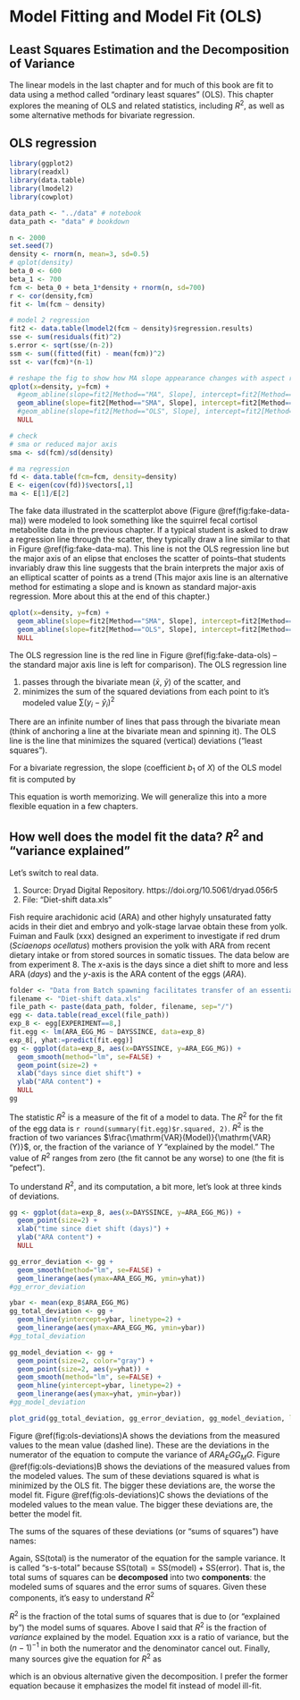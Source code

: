 # Model Fitting  and Model Fit (OLS)

## Least Squares Estimation and the Decomposition of Variance

The linear models in the last chapter and for much of this book are fit to data using a method called "ordinary least squares" (OLS). This chapter explores the meaning of OLS and related statistics, including $R^2$, as well as some alternative methods for bivariate regression.

## OLS regression

```r
library(ggplot2)
library(readxl)
library(data.table)
library(lmodel2)
library(cowplot)

data_path <- "../data" # notebook
data_path <- "data" # bookdown
```

```r
n <- 2000
set.seed(7)
density <- rnorm(n, mean=3, sd=0.5)
# qplot(density)
beta_0 <- 600
beta_1 <- 700
fcm <- beta_0 + beta_1*density + rnorm(n, sd=700)
r <- cor(density,fcm)
fit <- lm(fcm ~ density)

# model 2 regression
fit2 <- data.table(lmodel2(fcm ~ density)$regression.results)
sse <- sum(residuals(fit)^2)
s.error <- sqrt(sse/(n-2))
ssm <- sum((fitted(fit) - mean(fcm))^2)
sst <- var(fcm)*(n-1)

# reshape the fig to show how MA slope appearance changes with aspect ratio
qplot(x=density, y=fcm) +
  #geom_abline(slope=fit2[Method=="MA", Slope], intercept=fit2[Method=="MA", Intercept]) +
  geom_abline(slope=fit2[Method=="SMA", Slope], intercept=fit2[Method=="SMA", Intercept]) +
  #geom_abline(slope=fit2[Method=="OLS", Slope], intercept=fit2[Method=="OLS", Intercept]) +
  NULL

# check
# sma or reduced major axis
sma <- sd(fcm)/sd(density)

# ma regression
fd <- data.table(fcm=fcm, density=density)
E <- eigen(cov(fd))$vectors[,1]
ma <- E[1]/E[2]
```

The fake data illustrated in the scatterplot above (Figure \@ref(fig:fake-data-ma)) were modeled to look something like the squirrel fecal cortisol metabolite data in the previous chapter. If a typical student is asked to draw a regression line through the scatter, they typically draw a line similar to that in Figure \@ref(fig:fake-data-ma). This line is not the OLS regression line but the major axis of an elipse that encloses the scatter of points--that students invariably draw this line suggests that the brain interprets the major axis of an elliptical scatter of points as a trend (This major axis line is an alternative method for estimating a slope and is known as standard major-axis regression. More about this at the end of this chapter.)

```r
qplot(x=density, y=fcm) +
  geom_abline(slope=fit2[Method=="SMA", Slope], intercept=fit2[Method=="SMA", Intercept]) +
  geom_abline(slope=fit2[Method=="OLS", Slope], intercept=fit2[Method=="OLS", Intercept], color="red") +
  NULL


```

The OLS regression line is the red line in Figure \@ref(fig:fake-data-ols) -- the standard major axis line is left for comparison). The OLS regression line

1. passes through the bivariate mean ($\bar{x}$, $\bar{y}$) of the scatter, and
2. minimizes the sum of the squared deviations from each point to it's modeled value $\sum{(y_i - \hat{y}_i)^2}$

There are an infinite number of lines that pass through the bivariate mean (think of anchoring a line at the bivariate mean and spinning it). The OLS line is the line that minimizes the squared (vertical) deviations ("least squares").

For a bivariate regression, the slope (coefficient $b_1$ of $X$) of the OLS model fit is computed by

\begin{equation}
b_1 = \frac{\mathrm{COV}(X, Y)}{\mathrm{VAR}(X)}
\end{equation}

This equation is worth memorizing. We will generalize this into a more flexible equation in a few chapters. 

## How well does the model fit the data? $R^2$ and "variance explained"

Let's switch to real data.

1. Source: Dryad Digital Repository. https://doi.org/10.5061/dryad.056r5
2. File: "Diet-shift data.xls"

Fish require arachidonic acid (ARA) and other highyly unsaturated fatty acids in their diet and embryo and yolk-stage larvae obtain these from yolk. Fuiman and Faulk (xxx) designed an experiment to investigate if red drum (*Sciaenops ocellatus*) mothers provision the yolk with ARA from recent dietary intake or from stored sources in somatic tissues. The data below are from experiment 8. The *x*-axis is the days since a diet shift to more and less ARA ($days$) and the *y*-axis is the ARA content of the eggs ($ARA$).

```r
folder <- "Data from Batch spawning facilitates transfer of an essential nutrient from diet to eggs in a marine fish"
filename <- "Diet-shift data.xls"
file_path <- paste(data_path, folder, filename, sep="/")
egg <- data.table(read_excel(file_path))
exp_8 <- egg[EXPERIMENT==8,]
fit.egg <- lm(ARA_EGG_MG ~ DAYSSINCE, data=exp_8)
exp_8[, yhat:=predict(fit.egg)]
gg <- ggplot(data=exp_8, aes(x=DAYSSINCE, y=ARA_EGG_MG)) +
  geom_smooth(method="lm", se=FALSE) +
  geom_point(size=2) +
  xlab("days since diet shift") +
  ylab("ARA content") +
  NULL
gg
```


The statistic $R^2$ is a measure of the fit of a model to data. The $R^2$ for the fit of the egg data is `r round(summary(fit.egg)$r.squared, 2)`. $R^2$ is the fraction of two variances $\frac{\mathrm{VAR}(Model)}{\mathrm{VAR}(Y)}$, or, the fraction of the variance of $Y$ "explained by the model." The value of $R^2$ ranges from zero (the fit cannot be any worse) to one (the fit is "pefect").

To understand $R^2$, and its computation, a bit more, let's look at three kinds of deviations.

```r
gg <- ggplot(data=exp_8, aes(x=DAYSSINCE, y=ARA_EGG_MG)) +
  geom_point(size=2) +
  xlab("time since diet shift (days)") +
  ylab("ARA content") +
  NULL

gg_error_deviation <- gg + 
  geom_smooth(method="lm", se=FALSE) +
  geom_linerange(aes(ymax=ARA_EGG_MG, ymin=yhat))
#gg_error_deviation

ybar <- mean(exp_8$ARA_EGG_MG)
gg_total_deviation <- gg +
  geom_hline(yintercept=ybar, linetype=2) +
  geom_linerange(aes(ymax=ARA_EGG_MG, ymin=ybar))
#gg_total_deviation

gg_model_deviation <- gg +
  geom_point(size=2, color="gray") +
  geom_point(size=2, aes(y=yhat)) +
  geom_smooth(method="lm", se=FALSE) +
  geom_hline(yintercept=ybar, linetype=2) +
  geom_linerange(aes(ymax=yhat, ymin=ybar))
#gg_model_deviation

plot_grid(gg_total_deviation, gg_error_deviation, gg_model_deviation, labels = c("A", "B", "C"))
```

Figure \@ref(fig:ols-deviations)A shows the deviations from the measured values to the mean value (dashed line). These are the deviations in the numerator of the equation to compute the variance of $ARA_EGG_MG$. Figure \@ref(fig:ols-deviations)B shows the deviations of the measured values from the modeled values. The sum of these deviations squared is what is minimized by the OLS fit. The bigger these deviations are, the worse the model fit. Figure \@ref(fig:ols-deviations)C shows the deviations of the modeled values to the mean value. The bigger these deviations are, the better the model fit.

The sums of the squares of these deviations (or "sums of squares") have names:

\begin{equation}
\mathrm{SS(total)} = \sum{(y_i - \bar{y})^2}
\end{equation}

\begin{equation}
\mathrm{SS(error)} = \sum{(y_i - \hat{y_i})^2}
\end{equation}

\begin{equation}
\mathrm{SS(model)} = \sum{(\hat{y_i} - \bar{y})^2}
\end{equation}

Again, $\mathrm{SS(total)}$ is the numerator of the equation for the sample variance. It is called "s-s-total" because $\mathrm{SS(total)} = \mathrm{SS(model)} + \mathrm{SS(error)}$. That is, the total sums of squares can be **decomposed** into two **components**: the modeled sums of squares and the error sums of squares. Given these components, it's easy to understand $R^2$

\begin{equation}
R^2 = \frac{SS(model)}{SS(total)}
\end{equation}

$R^2$ is the fraction of the total sums of squares that is due to (or "explained by") the model sums of squares. Above I said that $R^2$ is the fraction of *variance* explained by the model. Equation xxx is a ratio of variance, but the $(n-1)^{-1}$ in both the numerator and the denominator cancel out. Finally, many sources give the equation for $R^2$ as

\begin{equation}
R^2 = 1- \frac{SS(error)}{SS(total)}
\end{equation}

which is an obvious alternative given the decomposition. I prefer the former equation because it emphasizes the model fit instead of model ill-fit.


